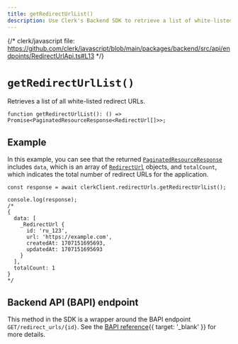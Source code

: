 ```yaml
---
title: getRedirectUrlList()
description: Use Clerk's Backend SDK to retrieve a list of white-listed redirect URLs.
---
```


{/* clerk/javascript file: https://github.com/clerk/javascript/blob/main/packages/backend/src/api/endpoints/RedirectUrlApi.ts#L13 */}

# `getRedirectUrlList()`

Retrieves a list of all white-listed redirect URLs.

```tsx {{ prettier: false }}
function getRedirectUrlList(): () => Promise<PaginatedResourceResponse<RedirectUrl[]>>;
```

## Example

In this example, you can see that the returned [`PaginatedResourceResponse`](/docs/references/backend/types/paginated-resource-response) includes `data`, which is an array of [`RedirectUrl`](/docs/references/backend/types/backend-redirect-url) objects, and `totalCount`, which indicates the total number of redirect URLs for the application.

```tsx {{ prettier: false }}
const response = await clerkClient.redirectUrls.getRedirectUrlList();

console.log(response);
/*
{
  data: [
    _RedirectUrl {
      id: 'ru_123',
      url: 'https://example.com',
      createdAt: 1707151695693,
      updatedAt: 1707151695693
    }
  ],
  totalCount: 1
}
*/
```

## Backend API (BAPI) endpoint

This method in the SDK is a wrapper around the BAPI endpoint `GET/redirect_urls/{id}`. See the [BAPI reference](/docs/reference/backend-api/tag/Redirect-URLs#operation/ListRedirectURLs){{ target: '_blank' }} for more details.
